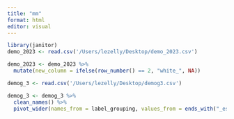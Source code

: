 ```yaml
---
title: "mm"
format: html
editor: visual
---
```


```r
library(janitor)
demo_2023 <- read.csv('/Users/lezelly/Desktop/demo_2023.csv')

demo_2023 <- demo_2023 %>% 
  mutate(new_column = ifelse(row_number() == 2, "white_", NA))
```

```r

demog_3 <- read.csv('/Users/lezelly/Desktop/demog3.csv')

demog_3 <- demog_3 %>% 
  clean_names() %>% 
  pivot_wider(names_from = label_grouping, values_from = ends_with("_estimate"))
```
